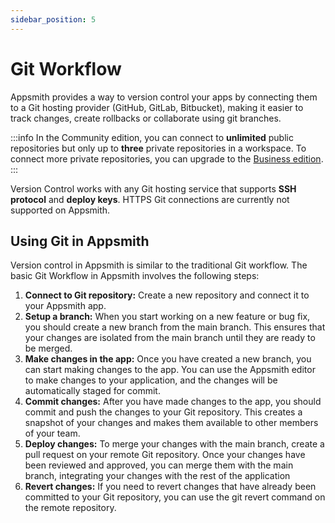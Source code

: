 ```yaml
---
sidebar_position: 5
---
```


# Git Workflow

Appsmith provides a way to version control your apps by connecting them to a Git hosting provider (GitHub, GitLab, Bitbucket), making it easier to track changes, create rollbacks or collaborate using git branches.

:::info
In the Community edition, you can connect to **unlimited** public repositories but only up to **three** private repositories in a workspace. To connect more private repositories, you can upgrade to the [Business edition](https://www.appsmith.com/pricing).
:::

<VideoEmbed host="youtube" videoId="emdZaG-tzgw" title="Version Control with Git " caption="Version Control with Git "/>

Version Control works with any Git hosting service that supports **SSH protocol** and **deploy keys**. HTTPS Git connections are currently not supported on Appsmith.


## Using Git in Appsmith

Version control in Appsmith is similar to the traditional Git workflow. The basic Git Workflow in Appsmith involves the following steps:

1. **Connect to Git repository:** Create a new repository and connect it to your Appsmith app.
2. **Setup a branch:** When you start working on a new feature or bug fix, you should create a new branch from the main branch. This ensures that your changes are isolated from the main branch until they are ready to be merged.
3. **Make changes in the app:** Once you have created a new branch, you can start making changes to the app. You can use the Appsmith editor to make changes to your application, and the changes will be automatically staged for commit.
4. **Commit changes:** After you have made changes to the app, you should commit and push the changes to your Git repository. This creates a snapshot of your changes and makes them available to other members of your team.
5. **Deploy changes:** To merge your changes with the main branch, create a pull request on your remote Git repository. Once your changes have been reviewed and approved, you can merge them with the main branch, integrating your changes with the rest of the application
6. **Revert changes:** If you need to revert changes that have already been committed to your Git repository, you can use the git revert command on the remote repository.

